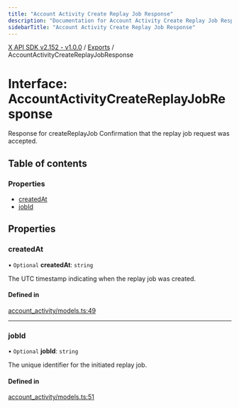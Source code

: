 ```yaml
---
title: "Account Activity Create Replay Job Response"
description: "Documentation for Account Activity Create Replay Job Response"
sidebarTitle: "Account Activity Create Replay Job Response"
---
```


[X API SDK v2.152 - v1.0.0](../README.md) / [Exports](../modules.md) / AccountActivityCreateReplayJobResponse

# Interface: AccountActivityCreateReplayJobResponse

Response for createReplayJob
Confirmation that the replay job request was accepted.

## Table of contents

### Properties

- [createdAt](AccountActivityCreateReplayJobResponse.md#createdat)
- [jobId](AccountActivityCreateReplayJobResponse.md#jobid)

## Properties

### createdAt

• `Optional` **createdAt**: `string`

The UTC timestamp indicating when the replay job was created.

#### Defined in

[account_activity/models.ts:49](https://github.com/xdevplatform/xdk/blob/ad4172ef5f68f089e0f077a190b271016dd35bf7/xdk/typescript/src/account_activity/models.ts#L49)

___

### jobId

• `Optional` **jobId**: `string`

The unique identifier for the initiated replay job.

#### Defined in

[account_activity/models.ts:51](https://github.com/xdevplatform/xdk/blob/ad4172ef5f68f089e0f077a190b271016dd35bf7/xdk/typescript/src/account_activity/models.ts#L51)
